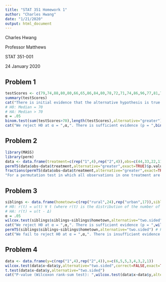```yaml
---
title: "STAT 351 Homework 1"
author: "Charles Hwang"
date: "1/21/2020"
output: html_document
---
```

Charles Hwang

Professor Matthews

STAT 351-001

24 January 2020

## Problem 1

```r
testScores <- c(79,74,88,80,80,66,65,86,84,80,78,72,71,74,86,96,77,81,76,80,76,75,78,87,87,74,85,84,76,77,76,74,85,74,76,77,76,74,81,76)                                                            # Problem 1a
summary(testScores)
cat("There is initial evidence that the alternative hypothesis is true because the median is considerably greater than 70 (",median(testScores)," > 70).",sep="")
# H0: Median = 70                                                                 # Problem 1b
# HA: Median > 70
α = .05
binom.test(sum(testScores>70),length(testScores),alternative="greater")           # Problem 1c
cat("We reject H0 at α = ",α,". There is sufficient evidence (p = ",binom.test(sum(testScores>70),length(testScores),alternative="greater")$p.value,") that the median is greater than 70.",sep="") # Problem 1d
```

## Problem 2

```r
library(MASS)
library(perm)
data <- data.frame(treatment=c(rep("1",4),rep("2",4)),obs=c(44,33,22,11,4,3,2,1))
permTS(data$obs~data$treatment,alternative="greater",exact=TRUE)$p.value
fractions(permTS(data$obs~data$treatment,alternative="greater",exact=TRUE)$p.value)
"For a permutation test in which all observations in one treatment are greater than all observations in the other, it is clear that the p-value is 1/choose(n,k). The only possible permutation that is as or more extreme than the value actually observed is the permutation that is precisely the same as the value actualy observed."
```

## Problem 3

```r
siblings <- data.frame(hometown=c(rep("rural",24),rep("urban",17)),siblings=c(3,2,1,1,2,1,3,2,2,2,2,5,1,4,1,1,1,1,6,2,2,2,1,1,1,0,1,1,0,0,1,1,1,8,1,1,1,0,1,1,2))
# H0: r(t) = u(t) ∀ t (where r(t) is the distribution of the number of siblings in a rural hometown and u(t) is the distribution of the number of siblings in an urban hometown)      # Problem 3a
# HA: r(t) = u(t - Δ)
α = .05
wilcox.test(siblings$siblings~siblings$hometown,alternative="two.sided",correct=FALSE,exact=TRUE)
cat("We reject H0 at α = ",α,". There is sufficient evidence (p = ",wilcox.test(siblings$siblings~siblings$hometown,alternative="two.sided",correct=FALSE,exact=TRUE)$p.value,") that the distributions of the number of siblings in rural and urban hometowns are different using a Wilcoxon rank-sum test.",sep="")
permTS(siblings$siblings~siblings$hometown,alternative="two.sided") # Problem 3b
cat("We fail to reject H0 at α = ",α,". There is insufficient evidence (p = ",permTS(siblings$siblings~siblings$hometown,alternative="two.sided")$p.value,") that the distributions of the number of siblings in rural and urban hometowns are different using a permutation test.",sep="")
```

## Problem 4

```r
data <- data.frame(y=c(rep("1",4),rep("2",4)),x=c(6,5,5,3,4,3,2,1))
wilcox.test(data$x~data$y,alternative="two.sided",correct=FALSE,exact=TRUE)
t.test(data$x~data$y,alternative="two.sided")
cat("P-value (Wilcoxon rank-sum test): ",wilcox.test(data$x~data$y,alternative="two.sided",correct=FALSE,exact=TRUE)$p.value,"\n     P-Value (Two-sample t-test): ",t.test(data$x~data$y,alternative="two.sided")$p.value,sep="")
```
